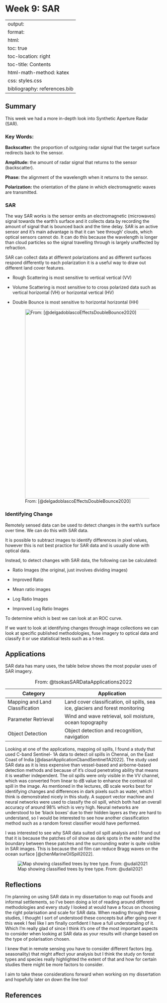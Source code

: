 # Week 9: SAR {.unnumbered}

---
output:
  format:
  html:
toc: true
toc-location: right
toc-title: Contents
html-math-method: katex
css: styles.css
bibliography: references.bib
---

## Summary

This week we had a more in-depth look into Synthetic Aperture Radar (SAR).

### Key Words:

**Backscatter:** the proportion of outgoing radar signal that the target surface redirects back to the sensor.

**Amplitude:** the amount of radar signal that returns to the sensor (backscatter).

**Phase:** the alignment of the wavelength when it returns to the sensor.

**Polarization:** the orientation of the plane in which electromagnetic waves are transmitted.

### SAR

The way SAR works is the sensor emits an electromagnetic (microwaves) signal towards the earth's surface and it collects data by recording the amount of signal that is bounced back and the time delay. SAR is an active sensor and it's main advantage is that it can 'see through' clouds, which optical sensors cannot do. It can do this because the wavelength is longer than cloud particles so the signal travelling through is largely unaffected by refraction.

SAR can collect data at different polarizations and as different surfaces respond differently to each polarization it is a useful way to draw out different land cover features.

-   Rough Scattering is most sensitive to vertical vertical (VV)

-   Volume Scattering is most sensitive to to cross polarized data such as vertical horizontal (VH) or horizontal vertical (HV)

-   Double Bounce is most sensitive to horizontal horizontal (HH)

    ![From: [@delgadoblascoEffectsDoubleBounce2020]](polarisation.png){width="608"}

### Identifying Change

Remotely sensed data can be used to detect changes in the earth's surface over time. We can do this with SAR data.

It is possible to subtract images to identify differences in pixel values, however this is not best practice for SAR data and is usually done with optical data.

Instead, to detect changes with SAR data, the following can be calculated:

-   Ratio Images (the original, just involves dividing images)

-   Improved Ratio

-   Mean ratio images

-   Log Ratio Images

-   Improved Log Ratio Images

To determine which is best we can look at an ROC curve.

If we want to look at identifying changes through image collections we can look at specific published methodologies, fuse imagery to optical data and classify it or use statistical tests such as a t-test.

## Applications

SAR data has many uses, the table below shows the most popular uses of SAR imagery.

| Category                        | Application                                                                    |
|--------------------------|----------------------------------------------|
| Mapping and Land Classification | Land cover classification, oil spills, sea ice, glaciers and forest monitoring |
| Parameter Retrieval             | Wind and wave retrieval, soil moisture, ocean topography                       |
| Object Detection                | Object detection and recognition, navigation                                   |

: From: @tsokasSARDataApplications2022

Looking at one of the applications, mapping oil spills, I found a study that used C-band Sentinel- 1A data to detect oil spills in Chennai, on the East Coast of India [@dasariApplicationCbandSentinel1A2022]. The study used SAR data as it is less expensive than vessel-based and airborne-based detection methods and because of it's cloud penetrating ability that means it is weather independent. The oil spills were only visible in the VV channel, which was converted from linear to dB value to enhance the contrast oil spill in the image. As mentioned in the lectures, dB scale works best for identifying changes and differences in dark pixels such as water, which I think is demonstrated nicely in this study. A support vector machine and neural networks were used to classify the oil spill, which both had an overall accuracy of around 98% which is very high. Neural networks are understood to be 'black boxes' due to their hidden layers as they are hard to understand, so I would be interested to see how another classification method such as a random forest classifier would have performed.

I was interested to see why SAR data suited oil spill analysis and I found out that it is because the patches of oil show as dark spots in the water and the boundary between these patches and the surrounding water is quite visible in SAR images. This is because the oil film can reduce Bragg waves on the ocean surface [@chenMarineOilSpill2022].

![Map showing classified trees by tree type. From: @udali2021](tree_map.png){fig-align="center"}

## Reflections

I'm planning on using SAR data in my dissertation to map out floods and informal settlements, so I've been doing a lot of reading around different methodologies and every study I looked at would have a focus on choosing the right polarisation and scale for SAR data. When reading through these studies, I thought I sort of understood these concepts but after going over it this week I feel like I am finally confident I have a full understanding of it. Which I'm really glad of since I think it's one of the most important aspects to consider when looking at SAR data as your results will change based on the type of polarisation chosen.

I knew that in remote sensing you have to consider different factors (eg. seasonality) that might affect your analysis but I think the study on forest types and species really highlighted the extent of that and how for certain studies there might be more factors to consider.

I aim to take these considerations forward when working on my dissertation and hopefully later on down the line too!

## References
